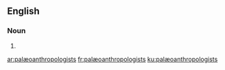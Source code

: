 {{also|palaeoanthropologists}}
==English==

===Noun===
{{head|en|noun plural form}}

# {{plural of|palæoanthropologist|lang=en}}

[[ar:palæoanthropologists]]
[[fr:palæoanthropologists]]
[[ku:palæoanthropologists]]